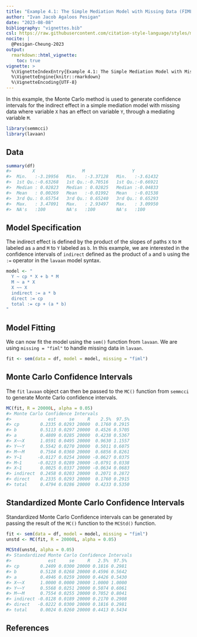 ```yaml
---
title: "Example 4.1: The Simple Mediation Model with Missing Data (FIML)"
author: "Ivan Jacob Agaloos Pesigan"
date: "2023-08-08"
bibliography: "vignettes.bib"
csl: https://raw.githubusercontent.com/citation-style-language/styles/master/apa.csl
nocite: |
  @Pesigan-Cheung-2023
output:
  rmarkdown::html_vignette:
    toc: true
vignette: >
  %\VignetteIndexEntry{Example 4.1: The Simple Mediation Model with Missing Data (FIML)}
  %\VignetteEngine{knitr::rmarkdown}
  %\VignetteEncoding{UTF-8}
---
```


<!-- vignettes/example-4-1-simple-miss-fiml.Rmd is generated from .setup/vignettes/example-4-1-simple-miss-fiml.Rmd.orig. Please edit that file -->





In this example,
the Monte Carlo method is used to generate confidence intervals
for the indirect effect in a simple mediation model with missing data
where
variable `X` has an effect on variable `Y`,
through a mediating variable `M`.


```r
library(semmcci)
library(lavaan)
```

## Data




```r
summary(df)
#>        X                  M                  Y           
#>  Min.   :-3.19956   Min.   :-3.37128   Min.   :-3.61432  
#>  1st Qu.:-0.63268   1st Qu.:-0.70516   1st Qu.:-0.66921  
#>  Median : 0.02823   Median : 0.02825   Median :-0.04833  
#>  Mean   : 0.00269   Mean   :-0.01992   Mean   :-0.01538  
#>  3rd Qu.: 0.65754   3rd Qu.: 0.65240   3rd Qu.: 0.65293  
#>  Max.   : 3.47091   Max.   : 2.93497   Max.   : 3.09950  
#>  NA's   :100        NA's   :100        NA's   :100
```

## Model Specification

The indirect effect is defined by the product of the slopes
of paths `X` to `M` labeled as `a` and `M` to `Y` labeled as `b`.
In this example, we are interested in the confidence intervals of `indirect`
defined as the product of `a` and `b` using the `:=` operator
in the `lavaan` model syntax.


```r
model <- "
  Y ~ cp * X + b * M
  M ~ a * X
  X ~~ X
  indirect := a * b
  direct := cp
  total := cp + (a * b)
"
```

## Model Fitting

We can now fit the model using the `sem()` function from `lavaan`.
We are using `missing = "fiml"` to handle missing data in `lavaan`.


```r
fit <- sem(data = df, model = model, missing = "fiml")
```

## Monte Carlo Confidence Intervals

The `fit` `lavaan` object can then be passed to the `MC()` function from `semmcci`
to generate Monte Carlo confidence intervals.


```r
MC(fit, R = 20000L, alpha = 0.05)
#> Monte Carlo Confidence Intervals
#>              est     se     R    2.5%  97.5%
#> cp        0.2335 0.0293 20000  0.1760 0.2915
#> b         0.5113 0.0297 20000  0.4526 0.5705
#> a         0.4809 0.0285 20000  0.4238 0.5367
#> X~~X      1.0591 0.0495 20000  0.9630 1.1557
#> Y~~Y      0.5542 0.0270 20000  0.5011 0.6075
#> M~~M      0.7564 0.0360 20000  0.6856 0.8261
#> Y~1      -0.0127 0.0254 20000 -0.0627 0.0375
#> M~1      -0.0223 0.0289 20000 -0.0791 0.0338
#> X~1       0.0025 0.0337 20000 -0.0634 0.0683
#> indirect  0.2458 0.0203 20000  0.2071 0.2872
#> direct    0.2335 0.0293 20000  0.1760 0.2915
#> total     0.4794 0.0286 20000  0.4233 0.5350
```

## Standardized Monte Carlo Confidence Intervals

Standardized Monte Carlo Confidence intervals can be generated by passing the result of the `MC()` function to the `MCStd()` function.


```r
fit <- sem(data = df, model = model, missing = "fiml")
unstd <- MC(fit, R = 20000L, alpha = 0.05)
```


```r
MCStd(unstd, alpha = 0.05)
#> Standardized Monte Carlo Confidence Intervals
#>              est     se     R   2.5%  97.5%
#> cp        0.2409 0.0300 20000 0.1816 0.2981
#> b         0.5128 0.0268 20000 0.4596 0.5642
#> a         0.4946 0.0259 20000 0.4426 0.5430
#> X~~X      1.0000 0.0000 20000 1.0000 1.0000
#> Y~~Y      0.5568 0.0251 20000 0.5074 0.6061
#> M~~M      0.7554 0.0255 20000 0.7052 0.8041
#> indirect -0.0128 0.0189 20000 0.2170 0.2908
#> direct   -0.0222 0.0300 20000 0.1816 0.2981
#> total     0.0024 0.0260 20000 0.4413 0.5434
```

## References
